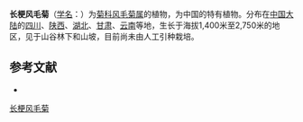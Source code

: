 {{Speciesbox
| name = 长梗风毛菊
| status = 
| status_system = 
| image =
| genus = Saussurea
| species = dolichopoda
| authority = Diels in Bot.
}}

'''长梗风毛菊'''（[[学名|学名]]：{{lang|la|''Saussurea dolichopoda''}}）为[[菊科|菊科]][[风毛菊属|风毛菊属]]的植物，为中国的特有植物。分布在[[中国大陆|中国大陆]]的[[四川|四川]]、[[陕西|陕西]]、[[湖北|湖北]]、[[甘肃|甘肃]]、[[云南|云南]]等地，生长于海拔1,400米至2,750米的地区，见于山谷林下和山坡，目前尚未由人工引种栽培。

== 参考文献 ==
<div class="references-small">
* {{cite web| url =http://www.bioinfo.cn/db05/KmzwSpecies.php?action=view&id=5276| title =长梗风毛菊| work =《中国高等植物数据库全库》| publisher =中国科学院微生物研究所| author =昆明植物研究所| accessdate =2009-02-24| deadurl =yes| archiveurl =https://web.archive.org/web/20160305055545/http://www.bioinfo.cn/db05/KmzwSpecies.php?action=view&id=5276| archivedate =2016-03-05}}
</div>
{{Taxonbar|from=Q15226921}}

[[Category:风毛菊属|长梗风毛菊]]


{{植物小作品}}